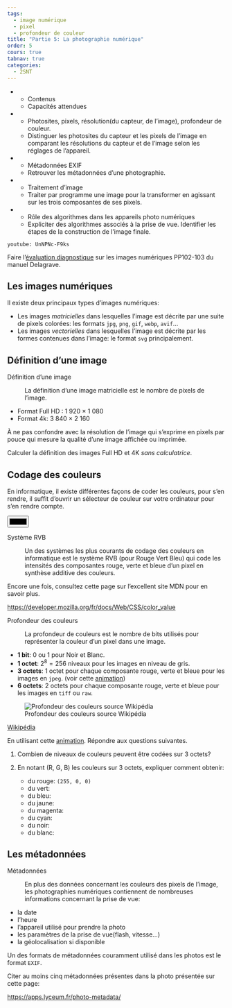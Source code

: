 ```yaml
---
tags:
  - image numérique
  - pixel
  - profondeur de couleur
title: "Partie 5: La photographie numérique"
order: 5
cours: true
tabnav: true
categories:
  - 2SNT
---
```


::: programme

::: list-table

- - Contenus
  - Capacités attendues

- - Photosites, pixels, résolution(du capteur, de l’image), profondeur de couleur.
  - Distinguer les photosites du capteur et les pixels de l’image en comparant les résolutions
    du capteur et de l’image selon les réglages de l’appareil.

- - Métadonnées EXIF
  - Retrouver les métadonnées d’une photographie.

- - Traitement d’image
  - Traiter par programme une image pour la transformer en agissant sur les trois composantes de
    ses pixels.

- - Rôle des algorithmes dans les appareils photo numériques
  - Expliciter des algorithmes associés à la prise de vue. Identifier les étapes de la
    construction de l’image finale.

:::

:::

`youtube: UnNPNc-F9ks`

::: appli

Faire l'[évaluation diagnostique](https://lienmini.fr/3389-502) sur les images numériques PP102-103
du manuel Delagrave.

:::

## Les images numériques

Il existe deux principaux types d'images numériques:

- Les images _matricielles_ dans lesquelles l'image est décrite par une suite de pixels colorées:
  les formats `jpg`, `png`, `gif`, `webp`, `avif`...
- Les images _vectorielles_ dans lesquelles l'image est décrite par les formes contenues dans
  l'image: le format `svg` principalement.

<wc-wikimage title="Bitmap_VS_SVG.svg" caption="Les images photographiques que nous étudions dans ce chapitre sont matricielles, elles souffrent des effets de pixelisation lors des zooms. Au contraire les images vectorielles peuvent être affichées à n'importe quel niveau de zoom, on les utilise principalement pour les schémas et graphiques."></wc-wikimage>

## Définition d'une image

Définition d'une image

: La définition d'une image matricielle est le nombre de pixels de l'image.

::: example

- Format Full HD : 1 920 × 1 080
- Format 4k: 3 840 × 2 160

:::

::: plus

À ne pas confondre avec la résolution de l'image qui s'exprime en pixels par pouce qui mesure
la qualité d'une image affichée ou imprimée.

:::

::: appli

Calculer la définition des images Full HD et 4K _sans calculatrice_.

:::

## Codage des couleurs

En informatique, il existe différentes façons de coder les couleurs, pour s'en rendre, il suffit
d'ouvrir un sélecteur de couleur sur votre ordinateur pour s'en rendre compte.

<input type="color">

Système RVB

: Un des systèmes les plus courants de codage des couleurs en informatique est le système RVB (pour
Rouge Vert Bleu) qui code les intensités des composantes rouge, verte et bleue d'un pixel en
synthèse additive des couleurs.

::: {layout-ncol=2}

<wc-wikimage title="Synthese%2B.svg" caption="Synthèse additive des couleurs."></wc-wikimage>

<wc-wikimage title="Pixel_geometry_02_Pengo.jpg" caption="Dispositions possibles des mosaïques de lumières colorées dans un écran."></wc-wikimage>

:::

::: {.plus titre="Références des systèmes de couleurs sur MDN"}

Encore une fois, consultez cette page sur l'excellent site MDN pour en savoir plus.

<https://developer.mozilla.org/fr/docs/Web/CSS/color_value>

:::

Profondeur des couleurs

: La profondeur de couleurs est le nombre de bits utilisés pour représenter la couleur d'un pixel
dans une image.

::: example

- **1 bit**: 0 ou 1 pour Noir et Blanc.
- **1 octet**: $2^8=256$ niveaux pour les images en niveau de gris.
- **3 octets**: 1 octet pour chaque composante rouge, verte et bleue pour les images en `jpeg`. (voir
  cette [animation](https://apps.lyceum.fr/css-colors/))
- **6 octets**: 2 octets pour chaque composante rouge, verte et bleue pour les images en `tiff` ou
  `raw`.

![Profondeur des couleurs source Wikipédia](../images/profondeur-couleur.png)

[Wikipédia](https://en.wikipedia.org/wiki/Color_depth){.cite-source}

:::

::: appli

En utilisant cette [animation](https://apps.lyceum.fr/css-colors/). Répondre aux questions
suivantes.

1. Combien de niveaux de couleurs peuvent être codées sur 3 octets?
2. En notant (R, G, B) les couleurs sur 3 octets, expliquer comment obtenir:

   - du rouge: `(255, 0, 0)`
   - du vert:
   - du bleu:
   - du jaune:
   - du magenta:
   - du cyan:
   - du noir:
   - du blanc:

:::

## Les métadonnées

Métadonnées

: En plus des données concernant les couleurs des pixels de l'image, les photographies numériques
contiennent de nombreuses informations concernant la prise de vue:

- la date
- l'heure
- l'appareil utilisé pour prendre la photo
- les paramètres de la prise de vue(flash, vitesse...)
- la géolocalisation si disponible

Un des formats de métadonnées couramment utilisé dans les photos est le format `EXIF`.

::: appli

Citer au moins cinq métadonnées présentes dans la photo présentée sur cette page:

<https://apps.lyceum.fr/photo-metadata/>

:::
